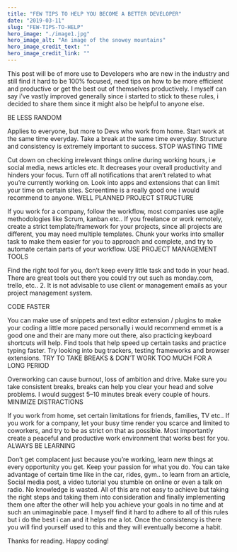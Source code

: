 ```yaml
---
title: "FEW TIPS TO HELP YOU BECOME A BETTER DEVELOPER"
date: "2019-03-11"
slug: "FEW-TIPS-TO-HELP"
hero_image: "./image1.jpg"
hero_image_alt: "An image of the snowey mountains"
hero_image_credit_text: ""
hero_image_credit_link: ""
---
```


This post will be of more use to Developers who are new in the industry and still find it hard to be 100% focused, need tips on how to be more efficient and productive or get the best out of themselves productively. I myself can say i’ve vastly improved generally since i started to stick to these rules, i decided to share them since it might also be helpful to anyone else.

BE LESS RANDOM

Applies to everyone, but more to Devs who work from home.
Start work at the same time everyday.
Take a break at the same time everyday.
Structure and consistency is extremely important to success.
STOP WASTING TIME

Cut down on checking irrelevant things online during working hours, i.e social media, news articles etc. It decreases your overall productivity and hinders your focus.
Turn off all notifications that aren’t related to what you’re currently working on.
Look into apps and extensions that can limit your time on certain sites. Screentime is a really good one i would recommend to anyone.
WELL PLANNED PROJECT STRUCTURE

If you work for a company, follow the workflow, most companies use agile methodologies like Scrum, kanban etc..
If you freelance or work remotely, create a strict template/framework for your projects, since all projects are different, you may need multiple templates.
Chunk your works into smaller task to make them easier for you to approach and complete, and try to automate certain parts of your workflow.
USE PROJECT MANAGEMENT TOOLS

Find the right tool for you, don’t keep every little task and todo in your head. There are great tools out there you could try out such as monday.com, trello, etc.. 2. It is not advisable to use client or management emails as your project management system.

CODE FASTER

You can make use of snippets and text editor extension / plugins to make your coding a little more paced personally i would recommend emmet is a good one and their are many more out there, also practicing keyboard shortcuts will help.
Find tools that help speed up certain tasks and practice typing faster.
Try looking into bug trackers, testing frameworks and browser extensions.
TRY TO TAKE BREAKS & DON’T WORK TOO MUCH FOR A LONG PERIOD

Overworking can cause burnout, loss of ambition and drive.
Make sure you take consistent breaks, breaks can help you clear your head and solve problems.
I would suggest 5–10 minutes break every couple of hours.
MINIMIZE DISTRACTIONS

If you work from home, set certain limitations for friends, families, TV etc..
If you work for a company, let your busy time render you scarce and limited to coworkers, and try to be as strict on that as possible.
Most importantly create a peaceful and productive work environment that works best for you.
ALWAYS BE LEARNING

Don’t get complacent just because you’re working, learn new things at every opportunity you get.
Keep your passion for what you do.
You can take advantage of certain time like in the car, rides, gym.. to learn from an article, Social media post, a video tutorial you stumble on online or even a talk on radio. No knowledge is wasted.
All of this are not easy to achieve but taking the right steps and taking them into consideration and finally implementing them one after the other will help you achieve your goals in no time and at such an unimaginable pace. I myself find it hard to adhere to all of this rules but i do the best i can and it helps me a lot. Once the consistency is there you will find yourself used to this and they will eventually become a habit.

Thanks for reading. Happy coding!
